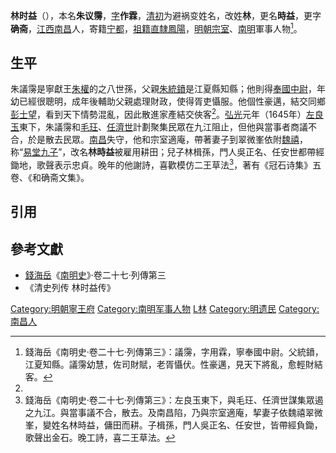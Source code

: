 {{Otheruses|other=名为朱作霖的其他人物|朱作霖}}

'''林时益'''（{{bd|1618年||1678年||catIdx=L林}}），本名'''朱议霶'''，[[表字|字]]'''作霖'''，[[清初|清初]]为避祸变姓名，改姓'''林'''，更名'''時益'''，更字'''确斋'''，[[江西|江西]][[南昌|南昌]]人，寄籍[[宁都|宁都]]，[[祖籍|祖籍]][[南直隸|直隸]][[鳳陽|鳳陽]]，[[明朝宗室|明朝宗室]]、[[南明|南明]]軍事人物<ref name=djs>錢海岳《南明史·卷二十七·列傳第三》：議霶，字用霖，寧奉國中尉。父統鐼，江夏知縣。議霶幼慧，佐司財賦，老胥懾伏。性豪邁，見天下將亂，愈輕財結客。</ref>。

==生平==
朱議霶是寧獻王[[朱權|朱權]]的之八世孫，父親[[朱統鐼|朱統鐼]]是江夏縣知縣；他則得[[奉國中尉|奉國中尉]]，年幼已經很聰明，成年後輔助父親處理財政，使得胥吏懾服。他個性豪邁，結交同鄉[[彭士望|彭士望]]，看到天下情勢混亂，因此散進家產結交俠客<ref name=djs/>。[[弘光|弘光]]元年（1645年）[[左良玉|左良玉]]東下，朱議霶和[[毛玨|毛玨]]、[[任濟世|任濟世]]計劃聚集民眾在九江阻止，但他與當事者商議不合，於是散去民眾。[[南昌府|南昌]]失守，他和宗室適庵，帶著妻子到翠微峯依附[[魏禧|魏禧]]，称“[[易堂九子|易堂九子]]”，改名'''林時益'''被雇用耕田；兒子林楫孫，門人吳正名、任安世都帶經鋤地，歌聲表示忠貞。晚年的他謝詩，喜歡模仿二王草法<ref>錢海岳《南明史·卷二十七·列傳第三》：左良玉東下，與毛玨、任濟世謀集眾遏之九江。與當事議不合，散去。及南昌陷，乃與宗室適庵，挈妻子依魏禧翠微峯，變姓名林時益，傭田而耕。子楫孫，門人吳正名、任安世，皆帶經負鋤，歌聲出金石。晚工詩，喜二王草法。</ref>，著有《冠石诗集》五卷、《和确斋文集》。

==引用==
{{reflist}}

==參考文獻==
*[[錢海岳|錢海岳]]《[[南明史_(錢海岳)|南明史]]》·卷二十七·列傳第三
*《清史列传  林时益传》

{{易堂九子}}
{{明清之际江西诸子}}

[[Category:明朝寧王府|Category:明朝寧王府]]
[[Category:南明军事人物|Category:南明军事人物]]
[[Category:清朝诗人|L林]]
[[Category:明遗民|Category:明遗民]]
[[Category:南昌人|Category:南昌人]]